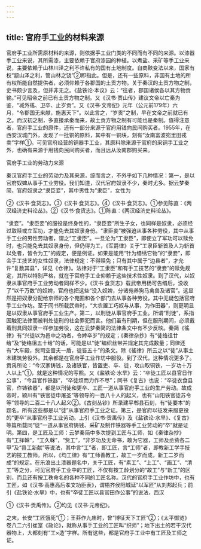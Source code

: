 ```yaml
---
---
---
```

title: 官府手工业的材料来源
---



官府手工业所需原材料的来源，则依据手工业门类的不同而有不同的来源。以漆器手工业来说，其所需漆，主要依赖于官府漆园的种植。以煮盐、采矿等手工业来说，主要依赖于山林川泽之利不许私有的国有土地制度。自商鞅变法以来，国家有权“颛山泽之利，管山林之饶”②即指此。但是，还有一些原料，非国有土地的所有权所能自然提供者，必须仰赖于各郡国的土贡方物。关于秦汉的土贡方物之制，史书颇少言及，但并非无之。《盐铁论·本议》云：“往者，郡国诸侯各以其方物贡输。”可见昭帝之前已有土贡方物之制。又《汉书·贾山传》建议文帝以亡秦为鉴，“减外徭、卫卒、止岁贡”。又《汉书·文帝纪》元年（公元前179年）六月，“令郡国无来献，施惠天下”。以此言之，“岁贡”之制，早在文帝之前就已有之。而汉初之制，多直接承秦而来，故土贡方物之制有可能也是秦制。值得注意者，官府手工业的原件，还有一部分来源于官府用钱向民间购买者。1955年，在西安汉城门外，发现了一批铜的原料，其中有一铜块，刻有“汝南富波宛里田戎卖”字样①。可见官府经营的铜器手工业，其原料除来源于官府的采铜手工业之外，也确有来源于用钱向民间购买者，而且远从汝南郡购买来。

官府手工业的劳动力来源

秦汉官府手工业的劳动力及其来源，综而言之，不外乎如下几种情况：第一，是以官府奴婢从事手工业劳役。我们知道，汉代官府奴隶不少，秦时尤多。据云梦秦简，官府奴隶之“隶臣妾”，其中男性为“隶臣”，女性为

②《汉书·食货志》。③《汉书·食货志》。④《汉书·食货志》。①参见陈直：《两汉经济史料论丛》。②《汉书·食货志》。①陈直：《两汉经济史料论丛》。

“隶妾”。“隶臣妾”的服役是终身性的，“隶臣妾”所生子女，也同样是奴隶，必须经过取赎或立军功，才能免去其奴隶身份。“隶臣妾”被强迫从事各种劳役，其中从事手工业的男性劳动者，谓之“工隶臣”。一旦沦为“工隶臣”，即使立了军功可以赎免时，也只能免去其奴隶身份，但仍得为工，《军爵律》关于“工隶臣斩首及人为斩首以免者，皆令为工”的规定，便是例证。如果是能用“针为缗绣它物”的“隶妾”，即会手工技艺的女性奴隶，法律规定：不得赎免；只有其中属于“边县者”，才允许“复数其县”，详见《仓律》。法律对于“工隶臣”和有手工技艺的“隶妾”的赎免规定，其所以特别严格，就在于官府手工业仰赖于这些技术性奴隶。到了汉代，以奴隶从事官府手工业劳动者同样不少。《汉书·食货志》载武帝用杨可告缗后，没收了“以千万数”的奴婢，官府也把这些“没入奴婢，分诸苑养狗马禽兽及诸官”。这显然是把奴隶分配给京师的各个苑囿和各个部门去从事各种劳役，其中无疑包括官府手工业作坊。至于同书所载武帝时，“大农置工巧奴与从事，为作田器”，则更明显是以奴隶从事官府手工业生产。第二，以刑徒从事官府手工业。所谓“刑徒”，系指因触犯法律而被判处徒刑的社会罪犯而言。他们虽有刑期，但在服刑期间，必须戴着刑具同奴隶一样参加劳役，这在云梦秦简的法律条文中有不少反映。秦简《徭律》有“兴徒以为邑中之功者，令婞卒岁”的规定；《秦律杂抄》有“徒络徂廿给”及“徒络徂五十给”的话，可能是以“徒”编织丝带并规定其完成数量；同律还有“大车殿，赀司空啬夫一盾，徒笞五十”的条文。除《徭律》所云之以“徒”从事土木建筑劳役外，其余都是在官府手工业作坊中服役。到了汉代，这种情况更多了。贡禹所论：“今汉家铸钱，及诸铁官，皆置吏、卒、徒，攻山取铜铁，一岁功十万人以上”①，就是这种情况的写照。又《盐铁论·水旱》云：“卒徒工匠以县官日作公事”，“今县官作铁器”，“卒徒烦而力作不尽”；同书《复古》也说：“卒徒衣食县官，作铸铁器”，都是以刑徒和更卒、工匠一道从事官府手工业的生产劳动。故成帝时，颍川有“铁官徒申屠圣”等领导的一百八十人的起义，也有“山阳铁官徒苏令等”领导的二百二十八人起义②。《古刻丛钞》所录建平郫县石刻，有“徒要本”的题名。所有这些都是以“徒”从事官府手工业之证。第三，是官府以征发来服更役的“更卒”从事官府手工业劳动。上引《汉书·贡禹传》及《盐铁论·水旱》、《复古》等篇所载同“徒”一道从事官府铸钱、采矿及制作铁器等手工业劳动的“卒”就是证明。第四，是工匠及工师：云梦秦简中多次提到工匠与工师，如《秦律杂抄》有“工择榦”，“工久榦”，“赀工”，“非岁功及无命书，敢为它器，工师及丞赀各二甲”及“县工新献”等说法，其中言“工”者，即工匠，言“工师”者，即教新工学手技艺的技工教师。所以，《均工律》有“工师善教工，故工一岁而成，新工二岁而成”的规定。在乐浪出土漆器题名中，关于工匠，有“素工”、“上工”、“画工”、“清工”等之分，可见官府手工业中的工匠，不仅有按工龄划分的“故工”与“新工”的区别，而且还有按工秩命名的各种不同的工匠名称。汉代的官府手工业作坊中，也有工匠，如《汉书·高惠高后孝文功臣表》，谓梧齐侯阳城延“以军匠”从刘邦起兵；前引《盐铁论·水旱》中，也有“卒徒工匠以县官田作公事”的说法，西汉

①《汉书·贡禹传》。②均见《汉书·元帝纪》。

之末，长安“工匠饿死”①；王莽作九庙时，曾“博征天下工匠”②；《太平御览》卷八二六引崔寔《政论》，就称从事手工业的工匠叫“织师”；地下出土的若干汉代器物上，大都刻有“工×造”字样。所有这些，都是官府手工业中有工匠及工师之证。